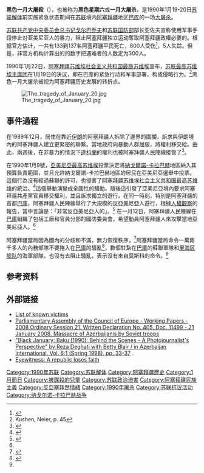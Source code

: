 {{Infobox military conflict
| conflict    = 黑色一月大屠殺<br />{{lang-az|Qara Yanvar}}
| partof      = [[苏联解体|苏联解体]]
| image       = 
| caption     = 
| date        = 1990年1月19日-20日
| place       = [[苏联|苏联]][[阿塞拜疆苏维埃社会主义共和国|阿塞拜疆苏维埃社会主义共和国]][[巴库|巴库]]
| coordinates =
| map_type    = 
| latitude    = 
| longitude   = 
| map_size    = 
| map_caption = 
| map_label   = 
| territory   = 
| result      = 苏军镇压，大量平民伤亡。
| status      = 
| combatant1  = {{flagicon|Azerbaijan}} [[阿塞拜疆人民阵线|阿塞拜疆人民阵线]]
| combatant2  = {{flagicon image|Red Army flag.svg}} [[苏联武装力量|苏联武装力量]]
*{{flagicon image|Red Army flag.svg}} [[高加索军区|高加索军区]]
*{{flagicon image|Naval Ensign of the Soviet Union.svg}} [[黑海舰队|黑海舰队]]
*[[File:Emblema_KGB.svg|19px]] [[克格勃|克格勃]][[特种部队|特种部队]]
----
{{flag|Azerbaijan SSR}}
| combatant3  = 
| commander1  = {{flagicon|Azerbaijan}} [[阿布法兹·埃利奇别伊|阿布法兹·埃利奇别伊]]
| commander2  = {{flagicon image|Red Army flag.svg}} [[亚历山大·列别德|亚历山大·列别德]]
| commander3  = 
| strength1   = 
| strength2   = 26000
| strength3   = 
| casualties1 = 133-137名平民丧生<br />800余人受伤
| casualties2 = 21-29名士兵死亡<br />90人受伤
| casualties3 =
| notes       = 
}}
{{Campaignbox 納戈爾諾－卡拉巴赫戰爭}}

'''黑色一月大屠殺'''（{{lang-az|Qara Yanvar}}），也被称为'''黑色星期六'''或'''一月大屠杀'''，是1990年1月19-20日[[苏联解体|苏联解体]]前实施紧急状态期间在[[苏联|苏联]]境内[[阿塞拜疆|阿塞拜疆]]地区[[巴库|巴库]]的一场[[大屠杀|大屠杀]]。

[[苏联共产党中央委员会总书记|苏联共产党中央委员会总书记]][[戈尔巴乔夫|戈尔巴乔夫]]和[[苏联国防部|苏联国防部]]部长亚佐夫宣称使用军事手段停止对亚美尼亚人的暴力，阻止阿塞拜疆独立运动奪取阿塞拜疆政權必要的。根据官方估计，一共有133到137名阿塞拜疆平民死亡，800人受伤<ref>{{Cite news|url=http://www.mfa.gov.az/en/news/909/4633|title=A Glance at the Tragedy of 20 January 1990|last=FS|work=mfa.gov.az|access-date=20 January 2018|archive-date=2018-01-21|archive-url=https://web.archive.org/web/20180121071404/http://www.mfa.gov.az/en/news/909/4633|dead-url=yes}}</ref>，5人失踪。但是，非官方机构计算出的的数字把遇难者的人数定为300人。

1990年1月22日，[[阿塞拜疆苏维埃社会主义共和国|阿塞拜疆苏维埃社会主义共和国]][[最高苏维埃|最高苏维埃]]宣布，[[苏联最高苏维埃主席团|苏联最高苏维埃主席团]]在1月19日的决议，即在巴库的紧急行动和军事部署，构成侵略行为。<ref>Kushen, Neier, p. 45</ref>黑色一月大屠杀被视为阿塞拜疆历史发展的转折点。

[[File:The_tragedy_of_January_20.jpg|thumb]]
==事件過程==
在1989年12月，居住在靠近[[伊朗|伊朗]]的阿塞拜疆人拆除了邊界的圍攔，訴求與伊朗境內的阿塞拜疆人建立更緊密的聯繫。{{link-en|贾利拉巴德|Cəlilabad|贾利拉巴德}}當地政府向暴動人群屈服，將權利移交給{{link-en|阿塞拜疆人民陣線|Azerbaijani Popular Front Party}}。由此，兩週後，在非暴力的情況下[[連科蘭|連科蘭]]的權利也被阿塞拜疆人民陣線接管了<ref name="NYT">{{cite news |url= https://www.nytimes.com/1990/01/29/world/upheaval-east-soviet-union-force-last-resort-armed-power-salvages-moscow-s.html?pagewanted=2 |title= UPHEAVAL IN THE EAST: SOVIET UNION; Force as a Last Resort: Armed Power Salvages Moscow's Facing Authority |newspaper= [[The_New_York_Times|The New York Times]] |author= Bill Keller |date= 28 January 1990 |access-date= 20 January 2010 |archive-date= 2021-03-08 |archive-url= https://web.archive.org/web/20210308135509/https://www.nytimes.com/1990/01/29/world/upheaval-east-soviet-union-force-last-resort-armed-power-salvages-moscow-s.html?pagewanted=2 |dead-url= no }}</ref>。

在1990年1月9號，[[亞美尼亞|亞美尼亞]][[最高苏维埃|最高苏维埃]]投票決定將[[納戈爾諾-卡拉巴赫|納戈爾諾-卡拉巴赫]]地區納入其預算負責範圍，並且允許納戈爾諾-卡拉巴赫地區的居民在亞美尼亞選舉中投票。這個行為沒有經過蘇聯的許可，也侵害了[[阿塞拜疆苏维埃社会主义共和国|阿塞拜疆苏维埃社会主义共和国]][[最高苏维埃|最高苏维埃]]的統治。<ref name=Croissant>{{Cite book | first = Croissant | last = Michael P. | title = The Armenia-Azerbaijan Conflict: causes and implications | place = United States of America | publisher = Praeger Publishers | year = 1998 | pages = 36, 37 | url = https://books.google.com/books?id=ZeP7OZZswtcC&q=17000&pg=PP1 | isbn = 0-275-96241-5 | access-date = 2022-01-21 | archive-date = 2021-11-28 | archive-url = https://web.archive.org/web/20211128100559/https://books.google.com/books?id=ZeP7OZZswtcC&q=17000&pg=PP1 | dead-url = no }}</ref>這個舉動演變成全國性的騷動。隨後這引發了亞美尼亞境內要求阿塞拜疆共產黨官員移交權利，並且訴求獨立的遊行。在同一時刻，特別是阿塞拜疆的首都[[巴庫|巴庫]]，阿塞拜疆人民陣線舉行了大規模的反亞美尼亞人遊行，根據[[人權觀察|人權觀察]]的報告，當中言論是：「非常反亞美尼亞人的」。<ref name=hrw>{{Cite web |url=http://hrw.org/reports/1995/communal/ |title=Human Rights Watch. "Playing the "Communal Card": Communal Violence and Human Rights" |access-date=2022-01-21 |archive-date=2012-10-11 |archive-url=https://web.archive.org/web/20121011042435/http://www.hrw.org/reports/1995/communal/ |dead-url=no }}</ref> 在一月12日，阿塞拜疆人民陣線在[[巴庫|巴庫]]組織了包括工廠和官員分部的國防委員會，希望動員阿塞拜疆人來攻擊當地亞美尼亞人。<ref name="NYT"/>

阿塞拜疆當局因為國內的分歧和不滿，無力恢復秩序。<ref>{{Cite web |url=https://books.google.com/books?id=JoGrR_9o3SUC&pg=PA96&dq=gorbachev+baku+1990+yazov+soldiers&lr=&cd=16#v=onepage&q=&f=false |title=On My Country and the World, Mikhail Gorbachev |access-date=2022-01-21 |archive-date=2022-01-21 |archive-url=https://web.archive.org/web/20220121061903/https://books.google.com/books?id=JoGrR_9o3SUC&pg=PA96&dq=gorbachev+baku+1990+yazov+soldiers&lr=&cd=16#v=onepage&q=&f=false |dead-url=no }}</ref>阿塞拜疆當局命令一萬兩千多人的內務部隊不要捲入在[[巴庫|巴庫]]的騷亂<ref>{{Cite book | first = Singh | last = Anita Inder | title = Democracy, ethnic diversity, and security in post-communist Europe | place = Berlin | publisher = Praeger Publishers | year = 2001 | page = 61 | url = https://books.google.com/books?id=nU3bO8uiBn0C&q=Interior+Ministry | isbn = 0-275-97258-5 | access-date = 2022-01-21 | archive-date = 2022-01-21 | archive-url = https://web.archive.org/web/20220121061900/https://books.google.com/books?id=nU3bO8uiBn0C&q=Interior+Ministry | dead-url = no }}</ref>，數個駐紮在[[巴庫|巴庫]]的蘇聯軍隊和[[里海区舰队|里海区舰队]]的海軍部隊，也沒有去阻止騷亂，表示沒有來自莫斯科的命令。<ref name="NYT"/>

==参考资料==
{{reflist|colwidth=30em}}

==外部链接==
{{Commons category|Black January}}
*[https://web.archive.org/web/20160206092629/http://20yanvar.blog.ru/?attempt=3#post36159075 List of known victims]
*[http://books.google.com/books?id=3bmVTBIBcREC&pg=PA203&dq=Black+January+Azerbaijan&lr=&cd=25#v=onepage&q=Black%20January%20Azerbaijan&f=false Parliamentary Assembly of the Council of Europe - Working Papers - 2008 Ordinary Session 21. Written Declaration No. 405. Doc. 11499 - 21 January 2008. Massacre of Azerbaijanis by Soviet troops] {{Wayback|url=http://books.google.com/books?id=3bmVTBIBcREC&pg=PA203&dq=Black+January+Azerbaijan&lr=&cd=25#v=onepage&q=Black%20January%20Azerbaijan&f=false |date=20200727120036 }}
*[http://azer.com/aiweb/categories/magazine/61_folder/61_articles/61_blackjanuary.html "Black January: Baku (1990): Behind the Scenes - A Photojournalist's Perspective" by Reza Deghati with Betty Blair / in Azerbaijan International, Vol. 6:1 (Spring 1998), pp. 33-37] {{Wayback|url=http://azer.com/aiweb/categories/magazine/61_folder/61_articles/61_blackjanuary.html |date=20100125183122 }}.
*[http://news.bbc.co.uk/1/hi/world/europe/1477933.stm Eyewitness: A republic loses faith] {{Wayback|url=http://news.bbc.co.uk/1/hi/world/europe/1477933.stm |date=20090202204245 }}

{{苏联解体}}
{{1989年東歐劇變與共產主義政權的垮台}}
{{亞塞拜然共產主義}}
{{Authority control}}

[[Category:1990年苏联|Category:1990年苏联]]
[[Category:苏联解体|Category:苏联解体]]
[[Category:阿塞拜疆歷史|Category:阿塞拜疆歷史]]
[[Category:1月節日|Category:1月節日]]
[[Category:被謀殺的兒童|Category:被謀殺的兒童]]
[[Category:苏联政治迫害|Category:苏联政治迫害]]
[[Category:阿塞拜疆民族主義|Category:阿塞拜疆民族主義]]
[[Category:反亞塞拜然情緒|Category:反亞塞拜然情緒]]
[[Category:1990年屠杀|Category:1990年屠杀]]
[[Category:苏联抗议活动|Category:苏联抗议活动]]
[[Category:纳戈尔诺-卡拉巴赫战争|Category:纳戈尔诺-卡拉巴赫战争]]